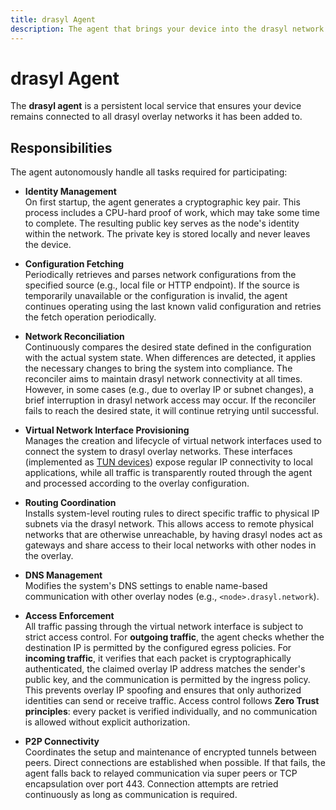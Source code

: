 ```yaml
---
title: drasyl Agent
description: The agent that brings your device into the drasyl network
---
```


# drasyl Agent

The **drasyl agent** is a persistent local service that ensures your device remains connected to all drasyl overlay networks it has been added to.

## Responsibilities

The agent autonomously handle all tasks required for participating:

- **Identity Management**  
On first startup, the agent generates a cryptographic key pair. This process includes a CPU-hard proof of work, which may take some time to complete. The resulting public key serves as the node's identity within the network. The private key is stored locally and never leaves the device.

- **Configuration Fetching**  
Periodically retrieves and parses network configurations from the specified source (e.g., local file or HTTP endpoint). If the source is temporarily unavailable or the configuration is invalid, the agent continues operating using the last known valid configuration and retries the fetch operation periodically.

- **Network Reconciliation**  
Continuously compares the desired state defined in the configuration with the actual system state. When differences are detected, it applies the necessary changes to bring the system into compliance. The reconciler aims to maintain drasyl network connectivity at all times. However, in some cases (e.g., due to overlay IP or subnet changes), a brief interruption in drasyl network access may occur. If the reconciler fails to reach the desired state, it will continue retrying until successful.

- **Virtual Network Interface Provisioning**  
Manages the creation and lifecycle of virtual network interfaces used to connect the system to drasyl overlay networks. These interfaces (implemented as [TUN devices](https://en.wikipedia.org/wiki/TUN/TAP)) expose regular IP connectivity to local applications, while all traffic is transparently routed through the agent and processed according to the overlay configuration.

- **Routing Coordination**  
Installs system-level routing rules to direct specific traffic to physical IP subnets via the drasyl network. This allows access to remote physical networks that are otherwise unreachable, by having drasyl nodes act as gateways and share access to their local networks with other nodes in the overlay.

- **DNS Management**  
Modifies the system's DNS settings to enable name-based communication with other overlay nodes (e.g., `<node>.drasyl.network`).

- **Access Enforcement**  
All traffic passing through the virtual network interface is subject to strict access control.
For **outgoing traffic**, the agent checks whether the destination IP is permitted by the configured egress policies.
For **incoming traffic**, it verifies that each packet is cryptographically authenticated, the claimed overlay IP address matches the sender's public key, and the communication is permitted by the ingress policy.
This prevents overlay IP spoofing and ensures that only authorized identities can send or receive traffic.
Access control follows **Zero Trust principles**: every packet is verified individually, and no communication is allowed without explicit authorization.

- **P2P Connectivity**  
Coordinates the setup and maintenance of encrypted tunnels between peers. Direct connections are established when possible. If that fails, the agent falls back to relayed communication via super peers or TCP encapsulation over port 443. Connection attempts are retried continuously as long as communication is required.
